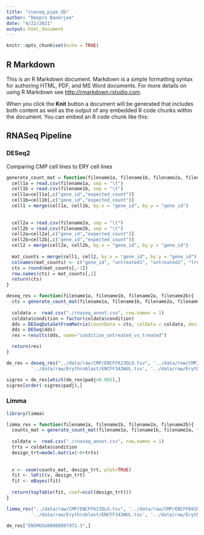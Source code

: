 ```yaml
---
title: "rnaseq_pipe_db"
author: "Deepro Banerjee"
date: "4/22/2021"
output: html_document
---
```


```r
knitr::opts_chunk$set(echo = TRUE)
```

## R Markdown

This is an R Markdown document. Markdown is a simple formatting syntax for authoring HTML, PDF, and MS Word documents. For more details on using R Markdown see <http://rmarkdown.rstudio.com>.

When you click the **Knit** button a document will be generated that includes both content as well as the output of any embedded R code chunks within the document. You can embed an R code chunk like this:

## RNASeq Pipeline

### DESeq2

Comparing CMP cell lines to ERY cell lines


```r
generate_count_mat = function(filename1a, filename1b, filename2a, filename2b){
  cell1a = read.csv(filename1a, sep = "\t")
  cell1b = read.csv(filename1b, sep = "\t")
  cell1a=cell1a[,c("gene_id","expected_count")]
  cell1b=cell1b[,c("gene_id","expected_count")]
  cell1 = merge(cell1a, cell1b, by.x = "gene_id", by.y = "gene_id")
  
  
  cell2a = read.csv(filename2a, sep = "\t")
  cell2b = read.csv(filename2b, sep = "\t")
  cell2a=cell2a[,c("gene_id","expected_count")]
  cell2b=cell2b[,c("gene_id","expected_count")]
  cell2 = merge(cell2a, cell2b, by.x = "gene_id", by.y = "gene_id")
  
  mat_counts = merge(cell1, cell2, by.x = "gene_id", by.y = "gene_id")
  colnames(mat_counts) <- c("gene_id", "untreated1", "untreated2", "treated1", "treated2")
  cts = round(mat_counts[,-1])
  row.names(cts) = mat_counts[,1]
  return(cts)
}

```

```r
deseq_res = function(filename1a, filename1b, filename2a, filename2b){
  cts = generate_count_mat(filename1a, filename1b, filename2a, filename2b)
  
  coldata =  read.csv("./rnaseq_annot.csv", row.names = 1)
  coldata$condition = factor(coldata$condition)
  dds = DESeqDataSetFromMatrix(countData = cts, colData = coldata, design= ~ condition)
  dds = DESeq(dds)
  res = results(dds, name="condition_untreated_vs_treated")

  return(res)
}
```


```r
de_res = deseq_res("../data/raw/CMP/ENCFF623OLU.tsv", '../data/raw/CMP/ENCFF691MHW.tsv', 
         '../data/raw/Erythroblast/ENCFF342WUL.tsv', '../data/raw/Erythroblast/ENCFF858JHF.tsv')
```


```r
sigres = de_res[which(de_res$padj<0.001),]
sigres[order(-sigres$padj),]
```


### Limma 

```r
library(limma)
```



```r
limma_res = function(filename1a, filename1b, filename2a, filename2b){
  counts_mat = generate_count_mat(filename1a, filename1b, filename2a, filename2b)
  
  coldata =  read.csv("./rnaseq_annot.csv", row.names = 1)
  trts = coldata$condition
  design_trt=model.matrix(~0+trts)
  
  
  v <- voom(counts_mat, design_trt, plot=TRUE)
  fit <- lmFit(v, design_trt)
  fit <- eBayes(fit)
  
  return(topTable(fit, coef=ncol(design_trt)))  
}

```



```r
limma_res("../data/raw/CMP/ENCFF623OLU.tsv", '../data/raw/CMP/ENCFF691MHW.tsv', 
         '../data/raw/Erythroblast/ENCFF342WUL.tsv', '../data/raw/Erythroblast/ENCFF858JHF.tsv')
```


```r
de_res["ENSMUSG00000097971.3",]
```

